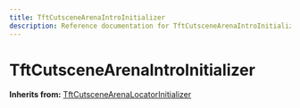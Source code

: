 ```yaml
---
title: TftCutsceneArenaIntroInitializer
description: Reference documentation for TftCutsceneArenaIntroInitializer meta class
---
```



# TftCutsceneArenaIntroInitializer

**Inherits from:** [TftCutsceneArenaLocatorInitializer](/classes/tftcutscenearenalocatorinitializer)

<ClassDetails file="/db/classes/TftCutsceneArenaIntroInitializer.59dff40b0fd1.json" />
